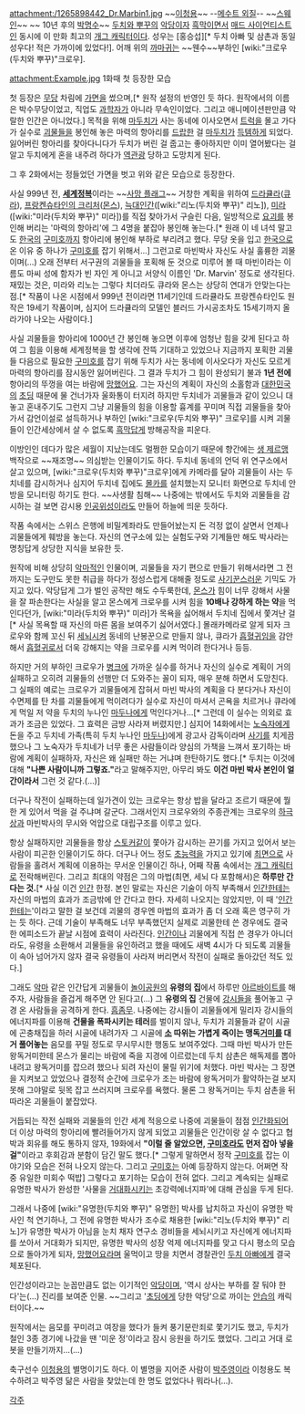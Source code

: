 attachment:/1265898442_Dr.Marbin1.jpg
~~[[이청용]]~~
--[[메수트 외질]]--
~~[[스웨인]]~~
~~ 10년 후의 [[박명수]]~~
[[두치와 뿌꾸]]의 [[악당]]이자 [[흑막]]이면서 [[매드 사이언티스트]]인 동시에 이 만화 최고의 [[개그 캐릭터]]이다. 성우는 [홍승섭][* 두치 아빠 및 삼촌과 동일 성우다! 적은 가까이에 있었다!].
어깨 위의 [[까마귀]]는 ~~웬수~~부하인 [wiki:"크로우(두치와 뿌꾸)"크로우].

attachment:Example.jpg
1화때 첫 등장한 모습

첫 등장은 [[무당]] 차림에 [[가면]]을 썼으며,[* 원작 설정의 반영인 듯 하다. 원작에서의 이름은 박수무당이었고, 직업도 [[과학자]]가 아니라 무속인이었다. 그리고 애니메이션판만큼 악랄한 인간은 아니었다.] 목적을 위해 [[마두치]]가 사는 동네에 이사오면서 [[트럭]]을 몰고 가다가 실수로 [[괴물]]들을 봉인해 놓은 마력의 항아리를 [[드랍]]한 걸 [[마두치]]가 [[득템]]하게 되었다. 잃어버린 항아리를 찾아다니다가 두치가 버린 걸 줍고는 좋아하지만 이미 열어봤다는 걸 알고 두치에게 혼을 내주려 하다가 [[역관광]] 당하고 도망치게 된다.

그 후 2화에서는 정들었던 가면을 벗고 위와 같은 모습으로 등장한다.

사실 999년 전, '''[[세계정복]]'''이라는 ~~[[사망 플래그]]~~ 거창한 계획을 위하여 [[드라큘라]]([[큐라]]), [[크리처(프랑켄슈타인)|프랑켄슈타인의 크리처]]([[몬스]]), [[늑대인간]]([wiki:"리노(두치와 뿌꾸)" 리노]), [[미라]]([wiki:"미라(두치와 뿌꾸)" 미라])를 직접 찾아가서 구슬린 다음, 일방적으로 [[요괴]]를 봉인해 버리는 '마력의 항아리'에 그 4명을 붙잡아 봉인해 놓는다.[* 원래 이 네 녀석 말고도 [[한국]]의 [[구미호]]까지 항아리에 봉인해 부하로 부리려고 했다. 무당 옷을 입고 [[한국]]으로 온 이유 중 하나가 [[구미호]]를 잡기 위해서...] 그런고로 마빈박사 자신도 사실 훌륭한 괴물이며(…) 오래 전부터 서구권의 괴물들을 포획해 둔 것으로 미루어 볼 때 마빈이라는 이름도 마씨 성에 함자가 빈 자인 게 아니고 서양식 이름인 'Dr. Marvin' 정도로 생각된다. 재밌는 것은, 미라와 리노는 그렇다 치더라도 큐라와 몬스는 상당히 연대가 안맞는다는 점.[* 작품이 나온 시점에서 999년 전이라면 11세기인데 드라큘라도 프랑켄슈타인도 원작은 19세기 작품이며, 심지어 드라큘라의 모델인 블러드 가시공조차도 15세기까지 올라가야 나오는 사람이다.]

사실 괴물들을 항아리에 1000년 간 봉인해 놓으면 이후에 엄청난 힘을 갖게 된다고 하여 그 힘을 이용해 세계정복을 할 생각에 잔뜩 기대하고 있었으나 지금까지 포획한 괴물들 다음으로 필요한 [[구미호]]를 잡기 위해 두치가 사는 동네에 이사오다가 자신도 모르게 마력의 항아리를 잠시동안 잃어버린다. 그 결과 두치가 그 힘이 완성되기 불과 '''1년 전에''' 항아리의 뚜껑을 여는 바람에 [[망했어요]]. 그는 자신의 계획이 자신의 소홀함과 [[대한민국]]의 [[초딩]] 때문에 물 건너가자 울화통이 터지려 하지만 두치네가 괴물들과 같이 있으니 대놓고 혼내주기도 그런지 그냥 괴물들의 힘을 이용할 흉계를 꾸미며 직접 괴물들을 찾아가서 감언이설로 설득하거나 부하인 [wiki:"크로우(두치와 뿌꾸)" 크로우]를 시켜 괴물들이 인간세상에서 살 수 없도록 [[흑막]]답게 방해공작을 피운다.

이방인인 데다가 많은 세월이 지났는데도 멀쩡한 모습이기 때문에 향간에는 [[생 제르맹]] 백작으로 ~~재조명~~ 의심받는 인물이기도 하다. 두치네 동네의 언덕 위 연구소에서 살고 있으며, [wiki:"크로우(두치와 뿌꾸)"크로우]에게 카메라를 달아 괴물들이 사는 두치네를 감시하거나 심지어 두치네 집에도 [[몰카]]를 설치했는지 모니터 화면으로 두치네 안방을 모니터링 하기도 한다. ~~사생활 침해~~ 나중에는 밖에서도 두치와 괴물들을 감시하는 걸 보면 감시용 [[인공위성]]이라도 만들어 하늘에 띄운 듯하다.

작품 속에서는 스위스 은행에 비밀계좌라도 만들어놨는지 돈 걱정 없이 살면서 언제나 괴물들에게 훼방을 놓는다. 자신의 연구소에 있는 실험도구와 기계들만 해도 박사라는 명칭답게 상당한 지식을 보유한 듯. 

원작에 비해 상당히 [[악마]]적인 인물이며, 괴물들을 자기 편으로 만들기 위해서라면 그 전까지는 도구만도 못한 취급을 하다가 정성스럽게 대해줄 정도로 [[사기꾼]]스러운 기믹도 가지고 있다. 악당답게 그가 벌인 공작만 해도 수두룩한데, [[몬스]]가 힘이 너무 강해서 사물을 잘 파손한다는 사실을 알고 몬스에게 크로우를 시켜 힘을 '''10배나 강하게 하는 약'''을 먹인다던가, [wiki:"미라(두치와 뿌꾸)" 미라]가 목욕을 싫어해서 두치네 집에서 쫓겨난 걸[* 사실 목욕할 때 자신의 마른 몸을 보여주기 싫어서였다.] 몰래카메라로 알게 되자 크로우와 함께 꼬신 뒤 [[세뇌]]시켜 동네의 난봉꾼으로 만들지 않나, 큐라가 [[흡혈귀]]임을 감안해서 [[흡혈귀]]로서 더욱 강해지는 약을 크로우를 시켜 먹이려 한다거나 등등.

하지만 거의 부하인 크로우가 [[병크]]에 가까운 실수를 하거나 자신의 실수로 계획이 거의 실패하고 오히려 괴물들의 선행만 더 도와주는 꼴이 되자, 매우 분해 하면서 도망친다. 그 실패의 예로는 크로우가 괴물들에게 잡혀서 마빈 박사의 계획을 다 분다거나 자신이 수면제를 탄 차를 괴물들에게 먹이려다가 실수로 자신이 마셔서 곤욕을 치르거나 큐라에게 먹일 저 약을 두치의 누나인 [[마두나]]에게 먹인다거나...[* 그런데 이 실수는 의외로 효과가 조금은 있었다. 그 효력은 금방 사라져 버렸지만.] 심지어 14화에서는 [[노숙자]]에게 돈을 주고 두치네 가족(특히 두치 누나인 [[마두나]])에게 광고사 감독이라며 [[사기]]를 치게끔 했으나 그 노숙자가 두치네가 너무 좋은 사람들이라 양심의 가책을 느껴서 포기하는 바람에 계획이 실패하자, 자신은 왜 실패만 하는 거냐며 한탄하기도 했다.[* 두치는 이것에 대해 '''"나쁜 사람이니까 그렇죠."'''라고 말해주지만, 아무리 봐도 '''이건 마빈 박사 본인이 얼간이라서''' 그런 것 같다.(...)]

더구나 작전이 실패하는데 일가견이 있는 크로우는 항상 밥을 달라고 조르기 때문에 뭘 한 게 있어서 먹을 걸 주냐며 갈군다. 그래서인지 크로우와의 주종관계는 크로우의 [[하극상]]과 마빈박사의 무시와 억압으로 대립구조를 이루고 있다.

항상 실패하지만 괴물들을 항상 [[스토커]]같이 쫓아가 감시하는 끈기를 가지고 있어서 보는 사람이 피곤한 인물이기도 하다. 더구나 어느 정도 [[초능력]]을 가지고 있기에 [[최면]]으로 사람들을 홀려서 계획에 이용하는 무서운 인물이긴 하나, 어째 작품 속에서는 [[개그 캐릭터]]로 전락해버린다.
그리고 최대의 약점은 그의 마법(최면, 세뇌 다 포함해서)은 '''하루만 간다는 것.'''[* 사실 이건 [[인간]] 한정. 본인 말로는 자신은 기술이 아직 부족해서 [[인간]]한테는 자신의 마법의 효과가 조금밖에 안 간다고 한다. 자세히 나오지는 않았지만, 이 때 '[[인간]]한테는'이라고 말한 걸 보건데 괴물의 경우엔 마법의 효과가 좀 더 오래 혹은 영구히 가는 듯 하다. 근데 기술이 부족해도 너무 부족했던지 실제로 괴물한테 쓴 경우에도 결국 한 에피소드가 끝날 시점에 효력이 사라진다. [[인간]]이나 괴물에게 직접 쓴 경우가 아니더라도, 유령을 소환해서 괴물들을 유인하려고 했을 때에도 새벽 4시가 다 되도록 괴물들이 속아 넘어가지 않자 결국 유령들이 사라져 버리면서 작전이 실패로 돌아갔던 적도 있다.]

그래도 [[악마]] 같은 인간답게 괴물들이 [[놀이공원]]의 '''유령의 집'''에서 하루만 [[아르바이트]]를 해주자, 사람들을 즐겁게 해주면 안 된다고(...) 그 '''유령의 집''' 건물에 [[강시]]들을 풀어놓고 구경 온 사람들을 공격하게 한다. [[흠좀무]]. 나중에는 강시들이 괴물들에게 밀리자 강시들의 에너지파를 이용해 '''건물을 폭파시키는 테러'''를 벌이지 않나, 두치가 괴물들과 같이 시골에 곤충채집을 하러 시골에 내려가자 그 시골에 '''[[소]] 따위는 가볍게 죽이는 맹독[[거미]]를 대거 풀어놓는''' 음모를 꾸밀 정도로 무시무시한 행동도 보여주었다. 그때 마빈 박사가 만든 왕독거미한테 몬스가 물리는 바람에 죽을 지경에 이르렀는데 두치 삼촌은 해독제를 뽑아내려고 왕독거미를 잡으려 했으나 되려 자신이 물릴 위기에 처했다. 마빈 박사는 그 장면을 지켜보고 았었으나 결정적 순간에 크로우가 조는 바람에 왕독거미가 활약하는걸 보지 못해 그야말로 뒷목 잡고 쓰러지며 크로우를 욕했다. 물론 그 왕독거미는 두치 삼촌을 뒤따라온 괴물들이 붙잡았다. 

거듭되는 작전 실패와 괴물들의 인간 세계 적응으로 나중에 괴물들이 점점 [[인간]]화되어 더 이상 마력의 항아리에 빨려들어가지 않게 되었고 괴물들은 인간이랑 살 수 없다고 협박과 회유를 해도 통하지 않자, 19화에서 '''"이럴 줄 알았으면, [[구미호]]라도 먼저 잡아 넣을 걸"'''이라고 후회감과 분함이 담긴 말도 했다.[* 그렇게 말하면서 정작 [[구미호]]를 잡는 이야기와 모습은 전혀 나오지 않는다. 그리고 [[구미호]]는 아예 등장하지 않는다. 어쩌면 작 중 유일한 미회수 떡밥] 그렇다고 포기하는 모습이 전혀 없다. 그리고 계속되는 실패로 유명한 박사가 완성한 '사물을 [[거대화]]시키는 초강력에너지파'에 대해 관심을 두게 된다.

그래서 나중에 [wiki:"유명한(두치와 뿌꾸)" 유명한] 박사를 납치하고 자신이 유명한 박사인 척 연기하나, 그 전에 유명한 박사가 조수로 채용한 [wiki:"리노(두치와 뿌꾸)" 리노]가 유명한 박사가 아님을 눈치 채자 연구소 경비들을 세뇌시키고 자신에게 에너지파를 쏘아서 거대화가 되지만, 유명한 박사의 성장 억제 에너지파를 맞고 다시 평소의 모습으로 돌아가게 되자, [[망했어요]]라며 울먹이고 땅을 치면서 경찰관인 [[두치 아빠]]에게 결국 체포된다.

인간성이라고는 눈꼽만큼도 없는 이기적인 [[악당]]이며, '역시 상사는 부하를 잘 둬야 한다'는(...) 진리를 보여준 인물. ~~그리고 '[[초딩]]에게 당한 악당'으로 까이는 [[안습]]의 캐릭터이다.~~

원작에서는 음모를 꾸미려고 여장을 했다가 들켜 풍기문란죄로 쫓기기도 했고, 두치가 철인 3종 경기에 나갔을 땐 '미운 정'이라고 잠시 응원을 하기도 했었다. 그리고 거대 로봇을 만들기까지...(...)

축구선수 [[이청용]]의 별명이기도 하다. 이 별명을 지어준 사람이 [[박주영]]이라 이청용도 복수하려고 박주영 닮은 사람을 찾았는데 한 명도 없었다나 뭐라나(...).

[[각주]]
